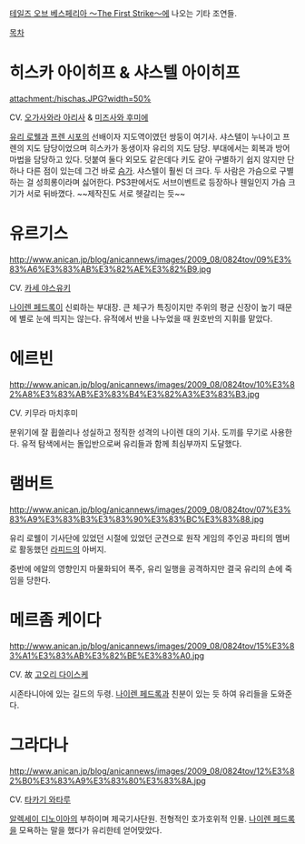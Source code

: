 [[테일즈 오브 베스페리아 ～The First Strike～]]에 나오는 기타 조연들.


[[목차]]

= 히스카 아이히프 & 샤스텔 아이히프 =
attachment:/hischas.JPG?width=50%

CV. [[오가사와라 아리사]] & [[미즈사와 후미에]]

[[유리 로웰]]과 [[프렌 시포]]의 선배이자 지도역이였던 쌍둥이 여기사. 샤스텔이 누나이고 프렌의 지도 담당이었으며 히스카가 동생이자 유리의 지도 담당. 부대에서는 회복과 방어마법을 담당하고 있다. 덧붙여 둘다 외모도 같은데다 키도 같아 구별하기 쉽지 않지만 단 하나 다른 점이 있는데 그건 바로 [[슴가]]. 샤스텔이 훨씬 더 크다. 두 사람은 가슴으로 구별하는 걸 성희롱이라며 싫어한다. PS3판에서도 서브이벤트로 등장하나 웬일인지 가슴 크기가 서로 뒤바꼈다. ~~제작진도 서로 헷갈리는 듯~~

= 유르기스 =
http://www.anican.jp/blog/anicannews/images/2009_08/0824tov/09%E3%83%A6%E3%83%AB%E3%82%AE%E3%82%B9.jpg

CV. [[카세 야스유키]]

[[나이렌 페드록]]이 신뢰하는 부대장. 큰 체구가 특징이지만 주위의 평균 신장이 높기 때문에 별로 눈에 띄지는 않는다. 유적에서 반을 나누었을 때 원호반의 지휘를 맡았다.

= 에르빈 =
http://www.anican.jp/blog/anicannews/images/2009_08/0824tov/10%E3%82%A8%E3%83%AB%E3%83%B4%E3%82%A3%E3%83%B3.jpg

CV. 키무라 마치후미

분위기에 잘 휩쓸리나 성실하고 정직한 성격의 나이렌 대의 기사. 도끼를 무기로 사용한다. 유적 탐색에서는 돌입반으로써 유리들과 함께 최심부까지 도달했다.

= 램버트 =
http://www.anican.jp/blog/anicannews/images/2009_08/0824tov/07%E3%83%A9%E3%83%B3%E3%83%90%E3%83%BC%E3%83%88.jpg

유리 로웰이 기사단에 있었던 시절에 있었던 군견으로 원작 게임의 주인공 파티의 멤버로 활동했던 [[라피드]]의 아버지.

중반에 에알의 영향인지 마물화되어 폭주, 유리 일행을 공격하지만 결국 유리의 손에 죽임을 당한다.

= 메르좀 케이다 =
http://www.anican.jp/blog/anicannews/images/2009_08/0824tov/15%E3%83%A1%E3%83%AB%E3%82%BE%E3%83%A0.jpg

CV. 故 [[고오리 다이스케]]

시존타니아에 있는 길드의 두령. [[나이렌 페드록]]과 친분이 있는 듯 하여 유리들을 도와준다.

= 그라다나 =
http://www.anican.jp/blog/anicannews/images/2009_08/0824tov/12%E3%82%B0%E3%83%A9%E3%83%80%E3%83%8A.jpg

CV. [[타카기 와타루]]

[[알렉세이 디노이아]]의 부하이며 제국기사단원. 전형적인 호가호위적 인물. [[나이렌 페드록]]을 모욕하는 말을 했다가 유리한테 얻어맞았다.
